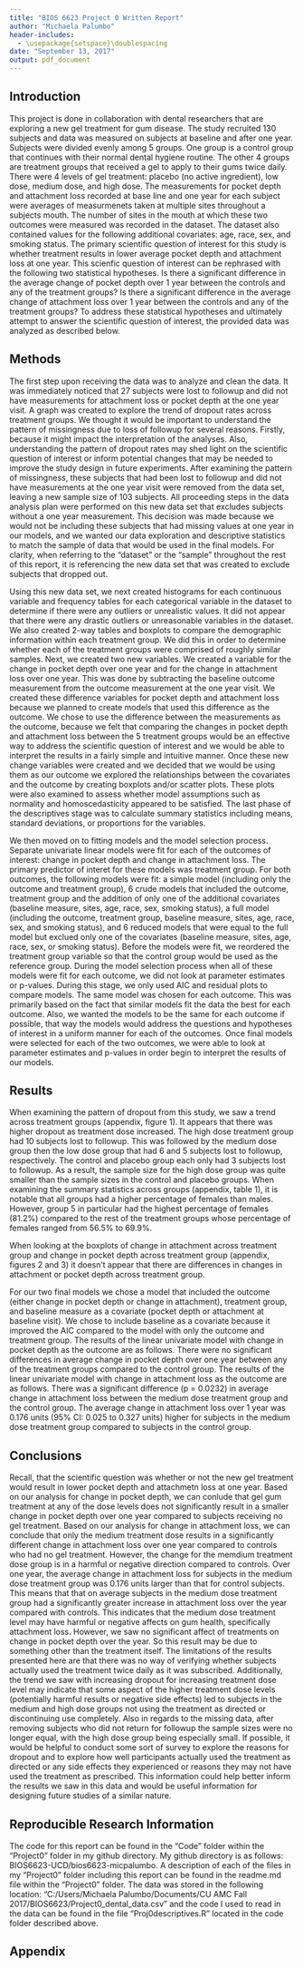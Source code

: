 ```yaml
---
title: "BIOS 6623 Project 0 Written Report"
author: "Michaela Palumbo"
header-includes:
  - \usepackage{setspace}\doublespacing
date: "September 13, 2017"
output: pdf_document
---
```



## Introduction

This project is done in collaboration with dental researchers that are exploring a new gel treatment for gum disease. The study recruited 130 subjects and data was measured on subjects at baseline and after one year. Subjects were divided evenly among 5 groups. One group is a control group that continues with their normal dental hygiene routine. The other 4 groups are treatment groups that received a gel to apply to their gums twice daily. There were 4 levels of gel treatment: placebo (no active ingredient), low dose, medium dose, and high dose. The measurements for pocket depth and attachment loss recorded at base line and one year for each subject were averages of measurmenets taken at multiple sites throughout a subjects mouth. The number of sites in the mouth at which these two outcomes were measured was recorded in the dataset. The dataset also contained values for the following additional covariates: age, race, sex, and smoking status. The primary scientific question of interest for this study is whether treatment results in lower average pocket depth and attachment loss at one year. This scienfic question of interest can be rephrased with the following two statistical hypotheses. Is there a significant difference in the average change of pocket depth over 1 year between the controls and any of the treatment groups? Is there a significant difference in the average change of attachment loss over 1 year between the controls and any of the treatment groups? To address these statistical hypotheses and ultimately attempt to answer the scientific question of interest, the provided data was analyzed as described below. 

## Methods

The first step upon receiving the data was to analyze and clean the data. It was immediately noticed that 27 subjects were lost to followup and did not have measurements for attachment loss or pocket depth at the one year visit. A graph was created to explore the trend of dropout rates across treatment groups. We thought it would be important to understand the pattern of missingness due to loss of followup for several reasons. Firstly, because it might impact the interpretation of the analyses. Also, understanding the pattern of dropout rates may shed light on the scientific question of interest or inform potential changes that may be needed to improve the study design in future experiments. After examining the pattern of missingness, these subjects that had been lost to followup and did not have measurements at the one year visit were removed from the data set, leaving a new sample size of 103 subjects. All proceeding steps in the data analysis plan were performed on this new data set that excludes subjects without a one year measurement. This decision was made because we would not be including these subjects that had missing values at one year in our models, and we wanted our data exploration and descriptive statistics to match the sample of data that would be used in the final models. For clarity, when referring to the "dataset" or the "sample" throughout the rest of this report, it is referencing the new data set that was created to exclude subjects that dropped out.   

Using this new data set, we next created histograms for each continuous variable and frequency tables for each categorical variable in the dataset to determine if there were any outliers or unrealistic values. It did not appear that there were any drastic outliers or unreasonable variables in the dataset. We also created 2-way tables and boxplots to compare the demographic information within each treatment group. We did this in order to determine whether each of the treatment groups were comprised of roughly similar samples. Next, we created two new variables. We created a variable for the change in pocket depth over one year and for the change in attachment loss over one year. This was done by subtracting the baseline outcome measurement from the outcome measurement at the one year visit. We created these difference variables for pocket depth and attachment loss because we planned to create models that used this difference as the outcome. We chose to use the difference between the measurements as the outcome, because we felt that comparing the changes in pocket depth and attachment loss between the 5 treatment groups would be an effective way to address the scientific question of interest and we would be able to interpret the results in a fairly simple and intuitive manner. Once these new change variables were created and we decided that we would be using them as our outcome we explored the relationships between the covariates and the outcome by creating boxplots and/or scatter plots. These plots were also examined to assess whether model assumptions such as normality and homoscedasticity appeared to be satisfied. The last phase of the descriptives stage was to calculate summary statistics including means, standard deviations, or proportions for the variables.

We then moved on to fitting models and the model selection process. Separate univariate linear models were fit for each of the outcomes of interest: change in pocket depth and change in attachment loss. The primary predictor of interet for these models was treatment group. For both outcomes, the following models were fit: a simple model (including only the outcome and treatment group), 6 crude models that included the outcome, treatment group and the addition of only one of the additional covariates (baseline measure, sites, age, race, sex, smoking status), a full model (including the outcome, treatment group, baseline measure, sites, age, race, sex, and smoking status), and 6 reduced models that were equal to the full model but exclued only one of the covariates (baseline measure, sites, age, race, sex, or smoking status). Before the models were fit, we reordered the treatment group variable so that the control group would be used as the reference group. During the model selection process when all of these models were fit for each outcome, we did not look at parameter estimates or p-values. During this stage, we only used AIC and residual plots to compare models. The same model was chosen for each outcome. This was primarily based on the fact that similar models fit the data the best for each outcome. Also, we wanted the models to be the same for each outcome if possible, that way the models would address the questions and hypotheses of interest in a uniform manner for each of the outcomes. Once final models were selected for each of the two outcomes, we were able to look at parameter estimates and p-values in order begin to interpret the results of our models. 

## Results

When examining the pattern of dropout from this study, we saw a trend across treatment groups (appendix, figure 1). It appears that there was higher dropout as treatment dose increased. The high dose treatment group had 10 subjects lost to followup. This was followed by the medium dose group then the low dose group that had 6 and 5 subjects lost to followup, respectively. The control and placebo group each only had 3 subjects lost to followup. As a result, the sample size for the high dose group was quite smaller than the sample sizes in the control and placebo groups. When examining the summary statistics across groups (appendix, table 1), it is notable that all groups had a higher percentage of females than males. However, group 5 in particular had the highest percentage of females (81.2%) compared to the rest of the treatment groups whose percentage of females ranged from 56.5% to 69.9%.

When looking at the boxplots of change in attachment across treatment group and change in pocket depth across treatment group (appendix, figures 2 and 3) it doesn't appear that there are differences in changes in attachment or pocket depth across treatment group. 

For our two final models we chose a model that included the outcome (either change in pocket depth or change in attachment), treatment group, and baseline measure as a covariate (pocket depth or attachment at baseline visit). We chose to include baseline as a covariate because it improved the AIC compared to the model with only the outcome and treatment group. The results of the linear univariate model with change in pocket depth as the outcome are as follows. There were no significant differences in average change in pocket depth over one year between any of the treatment groups compared to the control group. The results of the linear univariate model with change in attachment loss as the outcome are as follows. There was a significant difference (p = 0.0232) in average change in attachment loss between the medium dose treatment group and the control group. The average change in attachment loss over 1 year was 0.176 units (95% CI: 0.025 to 0.327 units) higher for subjects in the medium dose treatment group compared to subjects in the control group. 

## Conclusions

Recall, that the scientific question was whether or not the new gel treatment would result in lower pocket depth and attachmetn loss at one year. Based on our analysis for change in pocket depth, we can conlude that gel gum treatment at any of the dose levels does not significantly result in a smaller change in pocket depth over one year compared to subjects receiving no gel treatment. Based on our analysis for change in attachment loss, we can conclude that only the medium treatment dose results in a significantly different change in attachment loss over one year compared to controls who had no gel treatment. However, the change for the memdium treatment dose group is in a harmful or negative direction compared to controls. Over one year, the average change in attachment loss for subjects in the medium dose treatment group was 0.176 units larger than that for control subjects. This means that that on average subjects in the medium dose treatment group had a significantly greater increase in attachment loss over the year compared with controls. This indicates that the medium dose treatment level may have harmful or negative affects on gum health, specifically attachment loss. However, we saw no significant affect of treatments on change in pocket depth over the year. So this result may be due to something other than the treatment itself. The limitations of the results presented here are that there was no way of verifying whether subjects actually used the treatment twice daily as it was subscribed. Additionally, the trend we saw with increasing dropout for increasing treatment dose level may indicate that some aspect of the higher treatment dose levels (potentially harmful results or negative side effects) led to subjects in the medium and high dose groups not using the treatment as directed or discontinuing use completely. Also in regards to the missing data, after removing subjects who did not return for followup the sample sizes were no longer equal, with the high dose group being especially small. If possible, it would be helpful to conduct some sort of survey to explore the reasons for dropout and to explore how well participants actually used the treatment as directed or any side effects they experienced or reasons they may not have used the treatment as prescribed. This information could help better inform the results we saw in this data and would be useful information for designing future studies of a similar nature. 

## Reproducible Research Information
The code for this report can be found in the "Code" folder within the "Project0" folder in my github directory. My github directory is as follows: BIOS6623-UCD/bios6623-micpalumbo. A description of each of the files in my "Project0" folder including this report can be found in the readme.md file within the "Project0" folder. 
The data was stored in the following location: "C:/Users/Michaela Palumbo/Documents/CU AMC Fall 2017/BIOS6623/Project0_dental_data.csv" and the code I used to read in the data can be found in the file "Proj0descriptives.R" located in the code folder described above.

## Appendix








